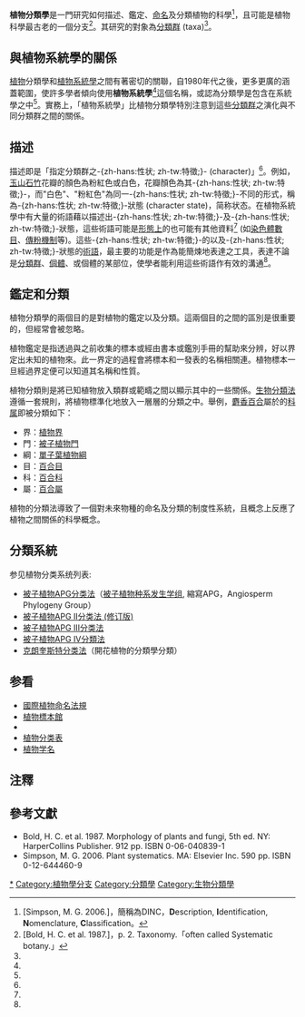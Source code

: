 '''植物分類學'''是一門研究如何描述、鑑定、[[學名_(植物)|命名]]及分類植物的科學<ref name="Simpson">[Simpson, M. G. 2006.]，簡稱為DINC，'''D'''escription, '''I'''dentification, '''N'''omenclature, '''C'''lassification。</ref>，且可能是植物科學最古老的一個分支<ref name="Bold">[Bold, H. C. et al. 1987.]，p. 2. Taxonomy.「often called Systematic botany.」</ref>。其研究的對象為[[分類群|分類群]] (taxa)<ref name="Simpson" />。

==與植物系統學的關係==
[[植物|植物]]分類學和[[植物系統學史|植物系統學]]之間有著密切的關聯，自1980年代之後，更多更廣的涵蓋範圍，使許多學者傾向使用'''植物系統學'''<ref name="Bold" />這個名稱，或認為分類學是包含在系統學之中<ref name="Simpson" />。實務上，「植物系統學」比植物分類學特別注意到這些[[分類群|分類群]]之演化與不同分類群之間的關係。

==描述==
描述即是「指定分類群之-{zh-hans:性状; zh-tw:特徵;}- (character)」<ref name="Simpson" />。例如，[[玉山石竹|玉山石竹]]花瓣的顏色為粉紅色或白色，花瓣顏色為其-{zh-hans:性状; zh-tw:特徵;}-，而"白色"、"粉紅色"為同一-{zh-hans:性状; zh-tw:特徵;}-不同的形式，稱為-{zh-hans:性状; zh-tw:特徵;}-狀態 (character state)，简称状态。在植物系統學中有大量的術語藉以描述出-{zh-hans:性状; zh-tw:特徵;}-及-{zh-hans:性状; zh-tw:特徵;}-狀態，這些術語可能是[[植物形態學|形態上]]的也可能有其他資料<ref name="Simpson" /> (如[[雙倍體|染色體數目]]、[[授粉|傳粉機制]]等)。這些-{zh-hans:性状; zh-tw:特徵;}-的以及-{zh-hans:性状; zh-tw:特徵;}-狀態的[[術語|術語]]，最主要的功能是作為能簡煉地表達之工具，表達不論是[[分類群|分類群]]、[[個體|個體]]、或個體的某部位，使學者能利用這些術語作有效的溝通<ref name="Simpson" />。

==鑑定和分類==
植物分類學的兩個目的是對植物的鑑定以及分類。這兩個目的之間的區別是很重要的，但經常會被忽略。

植物鑑定是指透過與之前收集的標本或經由書本或鑑別手冊的幫助來分辨，好以界定出未知的植物來。此一界定的過程會將標本和一發表的名稱相關連。植物標本一旦經過界定便可以知道其名稱和性質。

植物分類則是將已知植物放入類群或範疇之間以顯示其中的一些關係。[[生物分類法|生物分類法]]遵循一套規則，將植物標準化地放入一層層的分類之中。舉例，[[麝香百合|麝香百合]]屬於的[[科_(生物)|科]][[属|属]]即被分類如下：

* 界：[[植物界|植物界]]
* 門：[[被子植物門|被子植物門]]
* 綱：[[單子葉植物綱|單子葉植物綱]]
* 目：[[百合目|百合目]]
* 科：[[百合科|百合科]]
* 屬：[[百合屬|百合屬]]

植物的分類法導致了一個對未來物種的命名及分類的制度性系統，且概念上反應了植物之間關係的科學概念。

== 分類系統 ==
参见植物分类系统列表:
*[[被子植物APG分类法|被子植物APG分类法]]（[[被子植物种系发生学组|被子植物种系发生学组]], 縮寫APG，Angiosperm Phylogeny Group）
*[[被子植物APG_II分类法_(修订版)|被子植物APG II分类法 (修订版)]]
*[[被子植物APG_III分类法|被子植物APG III分类法]]
*[[被子植物APG_IV分類法|被子植物APG IV分類法]]
*[[克朗奎斯特分类法|克朗奎斯特分类法]]（開花植物的分類學分類）

==参看==
* [[國際植物命名法規|國際植物命名法規]]
* [[植物標本館|植物標本館]]
* {{le|植物系統學史|History of plant systematics}}
* [[植物分类表|植物分类表]]
* [[植物学名|植物学名]]

==注釋==
<references />

==參考文獻==
* Bold, H. C. et al. 1987. Morphology of plants and fungi, 5th ed. NY: HarperCollins Publisher. 912 pp. ISBN 0-06-040839-1
* Simpson, M. G. 2006. 	Plant systematics. MA: Elsevier Inc. 590 pp. ISBN 0-12-644460-9

{{植物学}}

[[Category:植物分類學|*]]
[[Category:植物學分支|Category:植物學分支]]
[[Category:分類學|Category:分類學]]
[[Category:生物分類學|Category:生物分類學]]